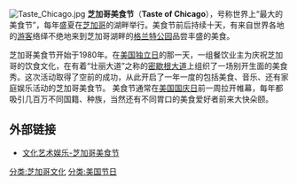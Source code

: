 [[File:Taste_Chicago.jpg|right]]
'''芝加哥美食节'''（'''Taste of Chicago'''），号称世界上“最大的美食节”，每年盛夏在[[芝加哥|芝加哥]]的湖畔举行。美食节前后持续十天，有来自世界各地的[[游客|游客]]络绎不绝地来到芝加哥湖畔的[[格兰特公园|格兰特公园]]品尝丰盛的美食。

芝加哥美食节开始于1980年。在[[美国独立日|美国独立日]]的那一天，一组餐饮业主为庆祝芝加哥的饮食文化，在有着“壮丽大道”之称的[[密歇根大街_(芝加哥)|密歇根大道]]上组织了一场别开生面的美食秀。这次活动取得了空前的成功，从此开启了一年一度的包括美食、音乐、还有家庭娱乐活动的芝加哥美食节。
美食节通常在[[美国国庆日|美国国庆日]]前一周拉开帷幕，每年都吸引几百万不同国籍、种族，当然还有不同胃口的美食爱好者前来大快朵颐。

==外部链接==
*[http://www.voanews.com/chinese/news/arts/20100813-Taste-of-Chicago-103610869.html 文化艺术娱乐-芝加哥美食节] {{Wayback|url=http://www.voanews.com/chinese/news/arts/20100813-Taste-of-Chicago-103610869.html |date=20110530103248 }}
{{VOA}}
[[分类:芝加哥文化|分类:芝加哥文化]]
[[分类:美国节日|分类:美国节日]]